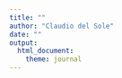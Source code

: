 ```yaml
---
title: ""
author: "Claudio del Sole"
date: ""
output: 
  html_document:
    theme: journal
---
```



